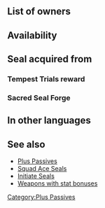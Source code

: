 {{SkillPage Tabs}}{{Passive
|type=A
|exclusive=0
|1name=Spd/Def 1
|1tagid=SID_速さ守備1
|1promotionRarity=5
|1promotionTier=1
|alt1name=Spd Def 1
|1effect=Grants Spd/Def+1.
|1cost=80
|1required=Speed +1;Defense +1
|2name=Spd/Def 2
|2tagid=SID_速さ守備2
|alt2name=Spd Def 2
|2effect=Grants Spd/Def+2.
|2cost=160
|3name=
|3effect=
|3cost=
|statModifiers1=0,0,1,1,0
|statModifiers2=0,0,2,2,0
|canUseMove={{MoveList|all}}
|canUseWeapon={{WeaponList|all}}
|properties=random_all
}}
==List of owners==
{{Skill Hero List}}
==Availability==
{{PassiveFocusList}}
{{PassiveDistributionList}}
{{PassiveCombatManualList}}
==Seal acquired from==
===Tempest Trials reward===
{{Tempest Trials seal reward}}
===Sacred Seal Forge===
{{SealCosts
|seals=Spd/Def 1;Spd/Def 2
|badgeColor=Verdant
|costs1=20;100;20
|costs2=400;1000;100
}}

==In other languages==
{{OtherLanguages
|english=Spd/Def
|japanese=速さ守備
|german=Ges./Ver.
|spanishEU=Vel/Def
|spanishLA=Vel./Def.
|french=Vit/Déf
|italian=Vel/Dif
|chineseTW=速度防守
|portuguese=Vel./Def.
}}
==See also==
* [[Plus Passives]]
* [[Squad Ace Seals]]
* [[Initiate Seals]]
* [[:Category:Weapons with stat bonuses|Weapons with stat bonuses]]
{{Seals Navbox}}
{{Passives Navbox|A}}
[[Category:Plus Passives]]